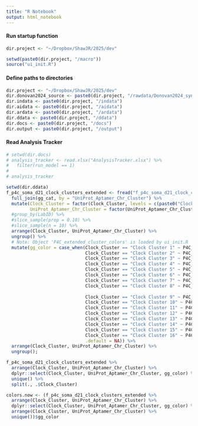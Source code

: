```yaml
---
title: "R Notebook"
output: html_notebook
---
```

#### Run startup function
```r
dir.project <- "~/Dropbox/ShawJR/2025/dev"

setwd(paste0(dir.project, "/macro"))
source("ui_init.R")
```

#### Define paths to directories
```r
dir.project <- "~/Dropbox/ShawJR/2025/dev"
dir.donovan2024_source <- paste0(dir.project, "/rawdata/Donovan2024_syn31481952.5")
dir.indata <- paste0(dir.project, "/indata")
dir.aidata <- paste0(dir.project, "/aidata")
dir.ardata <- paste0(dir.project, "/ardata")
dir.ddata <- paste0(dir.project, "/ddata")
dir.docs <- paste0(dir.project, "/docs")
dir.output <- paste0(dir.project, "/output")
```

#### Read Analysis Tracker
```r
# setwd(dir.docs)
# analysis_tracker <- read.xlsx("AnalysisTracker.xlsx") %>%
#   filter(run_model == 1)
# 
# analysis_tracker
```



```r
setwd(dir.ddata)
f_p4c_soma_d21_clock_clusters_extended <- fread("f_p4c_soma_d21_clock_clusters_extended.csv.gz") %>%
  full_join(gg_cat, by = "UniProt_Aptamer_Chr_Cluster") %>%
  mutate(Clock_Cluster = factor(Clock_Cluster, levels = c(paste0("Clock Cluster ", seq(1:16)))),
         UniProt_Aptamer_Chr_Cluster = factor(UniProt_Aptamer_Chr_Cluster)) %>%
  #group_by(LabID) %>%
  #slice_sample(prop = 0.10) %>%
  #slice_sample(n = 10) %>%
  arrange(Clock_Cluster, UniProt_Aptamer_Chr_Cluster) %>%
  ungroup() %>%
  # Note: Object 'P4C_extended_cluster_colors' is loaded by ui_init.R
  mutate(gg_color = case_when(Clock_Cluster == "Clock Cluster 1" ~ P4C_extended_cluster_colors[[1]],
                              Clock_Cluster == "Clock Cluster 2" ~ P4C_extended_cluster_colors[[2]],
                              Clock_Cluster == "Clock Cluster 3" ~ P4C_extended_cluster_colors[[3]],
                              Clock_Cluster == "Clock Cluster 4" ~ P4C_extended_cluster_colors[[4]],
                              Clock_Cluster == "Clock Cluster 5" ~ P4C_extended_cluster_colors[[5]],
                              Clock_Cluster == "Clock Cluster 6" ~ P4C_extended_cluster_colors[[6]],
                              Clock_Cluster == "Clock Cluster 7" ~ P4C_extended_cluster_colors[[7]],
                              Clock_Cluster == "Clock Cluster 8" ~ P4C_extended_cluster_colors[[8]],
                              
                              Clock_Cluster == "Clock Cluster 9" ~ P4C_extended_cluster_colors[[9]],
                              Clock_Cluster == "Clock Cluster 10" ~ P4C_extended_cluster_colors[[10]],
                              Clock_Cluster == "Clock Cluster 11" ~ P4C_extended_cluster_colors[[11]],
                              Clock_Cluster == "Clock Cluster 12" ~ P4C_extended_cluster_colors[[12]],
                              Clock_Cluster == "Clock Cluster 13" ~ P4C_extended_cluster_colors[[13]],
                              Clock_Cluster == "Clock Cluster 14" ~ P4C_extended_cluster_colors[[14]],
                              Clock_Cluster == "Clock Cluster 15" ~ P4C_extended_cluster_colors[[15]],
                              Clock_Cluster == "Clock Cluster 16" ~ P4C_extended_cluster_colors[[16]],
                              .default = NA)) %>%
  arrange(Clock_Cluster, UniProt_Aptamer_Chr_Cluster) %>%
  ungroup();

f_p4c_soma_d21_clock_clusters_extended %>%
  arrange(Clock_Cluster, UniProt_Aptamer_Chr_Cluster) %>%
  dplyr::select(Clock_Cluster, UniProt_Aptamer_Chr_Cluster, gg_color) %>%
  unique() %>%
  split(., .$Clock_Cluster)

colors.now <- (f_p4c_soma_d21_clock_clusters_extended %>%
  arrange(Clock_Cluster, UniProt_Aptamer_Chr_Cluster) %>%
  dplyr::select(Clock_Cluster, UniProt_Aptamer_Chr_Cluster, gg_color) %>%
  arrange(Clock_Cluster, UniProt_Aptamer_Chr_Cluster) %>%
  unique())$gg_color
```


